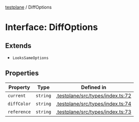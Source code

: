 [testplane](../README.mdx) / DiffOptions

# Interface: DiffOptions

## Extends

- `LooksSameOptions`

## Properties

| Property | Type | Defined in |
| ------ | ------ | ------ |
| `current` | `string` | [.testplane/src/types/index.ts:72](https://github.com/gemini-testing/testplane/blob/57d0b182c37e21d8bdf52acbb137a028841767af/src/types/index.ts#L72) |
| `diffColor` | `string` | [.testplane/src/types/index.ts:74](https://github.com/gemini-testing/testplane/blob/57d0b182c37e21d8bdf52acbb137a028841767af/src/types/index.ts#L74) |
| `reference` | `string` | [.testplane/src/types/index.ts:73](https://github.com/gemini-testing/testplane/blob/57d0b182c37e21d8bdf52acbb137a028841767af/src/types/index.ts#L73) |
